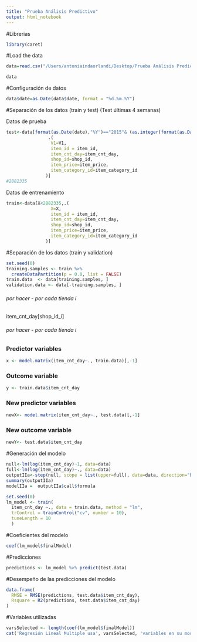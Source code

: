 ```yaml
---
title: "Prueba Análisis Predictivo"
output: html_notebook
---
```


#Librerias
```r
library(caret)

```


#Load the data

```r
data=read.csv("/Users/antoniaindaorlandi/Desktop/Prueba Análisis Predictivo/Rolf.csv",header=TRUE, sep=";")
```

```r
data
```


#Configuración de datos

```r
data$date=as.Date(data$date, format = "%d.%m.%Y")
```


#Separación de los datos (train y test) 
(Test últimas 4 semanas)

Datos de prueba
```r
test<-data[format(as.Date(date),"%Y")=="2015"& (as.integer(format(as.Date(data$date),"%m"))=="10"),
                .(
                 V1=V1,
                 item_id = item_id,
                 item_cnt_day=item_cnt_day,
                 shop_id=shop_id,
                 item_price=item_price,
                 item_category_id=item_category_id
               )]
#2882335
```

Datos de entrenamiento
```r
train<-data[X<2882335,.(
                 X=X,
                 item_id = item_id,
                 item_cnt_day=item_cnt_day,
                 shop_id=shop_id,
                 item_price=item_price,
                 item_category_id=item_category_id
               )]
```


#Separación de los datos (train y validation)

```r
set.seed(0)
training.samples <- train %>%
  createDataPartition(p = 0.8, list = FALSE)
train.data  <- data[training.samples, ]
validation.data <- data[-training.samples, ]

```


###### por hacer - por cada tienda i

item_cnt_day[shop_id_i]

###### por hacer - por cada tienda i


### Predictor variables

```r
x <- model.matrix(item_cnt_day~., train.data)[,-1]
```


### Outcome variable

```r
y <- train.data$item_cnt_day
```


### New predictor variables

```r
newX<- model.matrix(item_cnt_day~., test.data)[,-1]
```


### New outcome variable

```r
newY<- test.data$item_cnt_day
```


#Generación del modelo

```r
null<-lm(log(item_cnt_day)~1, data=data)
full<-lm(log(item_cnt_day)~., data=data)
outputIIa<-step(null, scope = list(upper=full), data=data, direction="both")
summary(outputIIa)
modelIIa =  outputIIa$call$formula
```

```r
set.seed(0)
lm_model <- train(
  item_cnt_day ~., data = train.data, method = "lm",
  trControl = trainControl("cv", number = 10),
  tuneLength = 10
  )
```


#Coeficientes del modelo

```r
coef(lm_model$finalModel)
```


#Predicciones

```r
predictions <- lm_model %>% predict(test.data)
```


#Desempeño de las predicciones del modelo

```r
data.frame(
  RMSE = RMSE(predictions, test.data$item_cnt_day),
  Rsquare = R2(predictions, test.data$item_cnt_day)
)
```


#Variables utilizadas

```r
varsSelected <- length(coef(lm_model$finalModel))
cat('Regresión Lineal Multiple usa', varsSelected, 'variables en su modelo')
```

